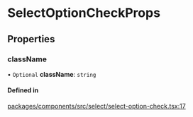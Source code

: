 # SelectOptionCheckProps

## Properties

### className

• `Optional` **className**: `string`

#### Defined in

[packages/components/src/select/select-option-check.tsx:17](https://github.com/vtex/shoreline/blob/6674ddada/packages/components/src/select/select-option-check.tsx#L17)
